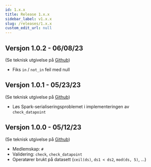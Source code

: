 ```yaml
---
id: 1.x.x
title: Release 1.x.x
sidebar_label: v1.x.x
slug: /releases/1.x.x
custom_edit_url: null
---
```


## Versjon 1.0.2 - 06/08/23

(Se teknisk utgivelse på [Github](https://github.com/InseeFr/Trevas/releases/tag/v1.0.2))

- Fiks `in` / `not_in` feil med null

## Versjon 1.0.1 - 05/23/23

(Se teknisk utgivelse på [Github](https://github.com/InseeFr/Trevas/releases/tag/v1.0.1))

- Løs Spark-serialiseringsproblemet i implementeringen av `check_datapoint`

## Versjon 1.0.0 - 05/12/23

(Se teknisk utgivelse på [Github](https://github.com/InseeFr/Trevas/releases/tag/v1.0.0))

- Medlemskap: `#`
- Validering: `check`, `check_datapoint`
- Operatører brukt på datasett (`ceil(ds)`, `ds1 < ds2`, `mod(ds, 5)`, ...)
